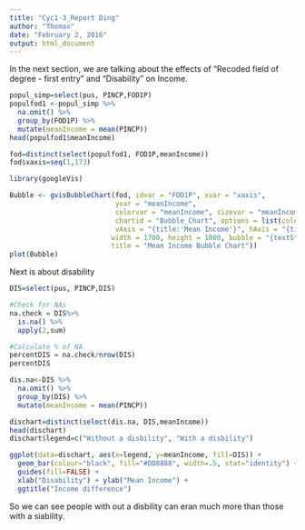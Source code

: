 ```yaml
---
title: "Cyc1-3_Report Ding"
author: "Thomas"
date: "February 2, 2016"
output: html_document
---
```


In the next section, we are talking about the effects of "Recoded field of degree - first entry" and "Disability" on Income.
  
```r

popul_simp=select(pus, PINCP,FOD1P)
populfod1 <-popul_simp %>%
  na.omit() %>%
  group_by(FOD1P) %>% 
  mutate(meanIncome = mean(PINCP))
head(populfod1$meanIncome)

fod=distinct(select(populfod1, FOD1P,meanIncome))
fod$xaxis=seq(1,173)

library(googleVis)

Bubble <- gvisBubbleChart(fod, idvar = "FOD1P", xvar = "xaxis", 
                          yvar = "meanIncome", 
                          colorvar = "meanIncome", sizevar = "meanIncome", 
                          chartid = "Bubble_Chart", options = list(colorAxis = "{colors: ['lightblue', 'blue']}", 
                          vAxis = "{title:'Mean Income'}", hAxis = "{title:'First Entry'}", 
                         width = 1700, height = 1000, bubble = "{textStyle:{color: 'blue',fontName: 'Times-Roman', fontSize:9}}",                                                                    explorer = "{actions: ['dragToZoom', 'rightClickToReset'] }",
                         title = "Mean Income Bubble Chart"))
plot(Bubble)
```


Next is about disability

```r

DIS=select(pus, PINCP,DIS)

#Check for NAs
na.check = DIS%>%
  is.na() %>%
  apply(2,sum)

#Calculate % of NA
percentDIS = na.check/nrow(DIS)
percentDIS 

dis.na<-DIS %>%
  na.omit() %>%
  group_by(DIS) %>% 
  mutate(meanIncome = mean(PINCP))

dischart=distinct(select(dis.na, DIS,meanIncome))
head(dischart)
dischart$legend=c("Without a disbility", "With a disbility")

ggplot(data=dischart, aes(x=legend, y=meanIncome, fill=DIS)) + 
  geom_bar(colour="black", fill="#DD8888", width=.5, stat="identity") + 
  guides(fill=FALSE) +
  xlab("Disability") + ylab("Mean Income") +
  ggtitle("Income difference")
```



So we can see people with out a disbility can eran much more than those with a siability.
